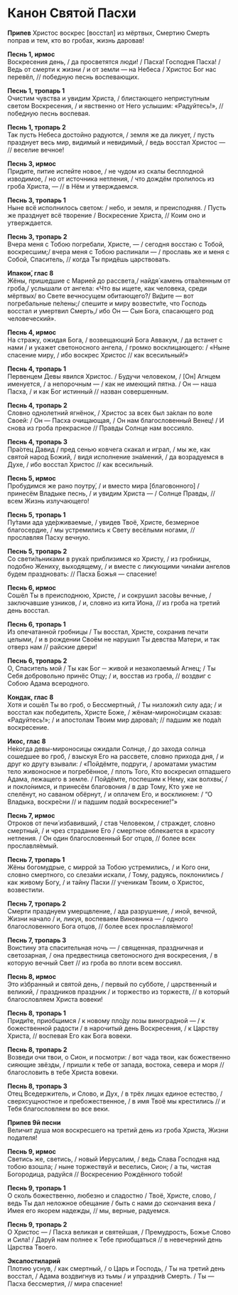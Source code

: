 # Канон Святой Пасхи

**Припев** Христос воскрес [восстал] из мёртвых, Смертию Смерть поправ и тем, кто во гробах, жизнь даровав!

**Песнь 1, ирмос**  
Воскресения день, / да просветятся люди! / Пасха! Господня Пасха! / Ведь от смерти к жизни / и от земли — на Небеса / Христос Бог нас перевёл, // победную песнь воспевающих.

**Песнь 1, тропарь 1**  
Очистим чувства и увидим Христа, / блистающего неприступным светом Воскресения, / и явственно от Него услышим: «Радуйтесь!», // победную песнь воспевая.

**Песнь 1, тропарь 2**  
Так пусть Небеса достойно радуются, / земля же да ликует, / пусть празднует весь мир, видимый и невидимый, / ведь восстал Христос — // веселие вечное!

**Песнь 3, ирмос**  
Придите, питие испейте новое, / не чудом из скалы бесплодной изводимое, / но от источника нетления, / что дождём пролилось из гроба Христа, — // в Нём и утверждаемся.

**Песнь 3, тропарь 1**  
Ныне всё исполнилось светом: / небо, и земля, и преисподняя. / Пусть же празднует всё творение / Воскресение Христа, // Коим оно и утверждается.

**Песнь 3, тропарь 2**  
Вчера меня с Тобою погребали, Христе, — / сегодня восстаю с Тобой, воскресшим;/ вчера меня с Тобою распинали — / прославь же и меня с Собой, Спаситель, // когда Ты придёшь царствовать.

**Ипакои́, глас 8**  
Жёны, пришедшие с Марией до рассвета,/ найдя́ камень отва́ленным от гроба,/ услышали от ангела: «Что вы ищете, как человека, среди мёртвых/ во Свете вечносущем обитающего?/ Ви́дите — вот погребальные пе́лены;/ спешите и миру возвести́те, что Господь восстал и умертвил Смерть,/ ибо Он — Сын Бога, спасающего род человеческий».

**Песнь 4, ирмос**  
На стражу, ожидая Бога, / возвещающий Бога Аввакум, / да встанет с нами / и укажет светоносного ангела, / громко восклицающего: / «Ныне спасение миру, / ибо воскрес Христос // как всесильный!»

**Песнь 4, тропарь 1**  
Первенцем Девы явился Христос. / Будучи человеком, / [Он] Агнцем именуется, / а непорочным — / как не имеющий пятна. /
Он — наша Пасха, / и как Бог истинный // назван совершенным.

**Песнь 4, тропарь 2**  
Словно однолетний ягнёнок, / Христос за всех был за́клан по воле Своей: / Он — Пасха очищающая, / Он нам благословенный Венец! / И снова из гроба прекрасное // Правды Солнце нам воссияло.

**Песнь 4, тропарь 3**  
Пра́отец Давид / пред сенью ковчега скакал и играл, / мы же, как святой народ Божий, / видя исполнение зна́мений, / да возрадуемся в Духе, / ибо восстал Христос // как всесильный.

**Песнь 5, ирмос**  
Пробудимся же рано поутру́, / и вместо мира [благовонного] / принесём Владыке песнь, / и увидим Христа — / Солнце Правды, // всем Жизнь излучающего!

**Песнь 5, тропарь 1**  
Пу́тами ада уде́рживаемые, / увидев Твоё, Христе, безмерное благосердие, / мы устремились к Свету весёлыми ногами, // прославляя Пасху вечную.

**Песнь 5, тропарь 2**  
Со свети́льниками в рука́х приблизимся ко Христу, / из гробницы, подобно Жениху, выходящему, / и вместе с ликующими чина́ми ангелов будем праздновать: // Пасха Божья — спасение!

**Песнь 6, ирмос**  
Сошёл Ты в преисподнюю, Христе, / и сокрушил засо́вы вечные, / заключавшие узников, / и, словно из кита́ Иона, // из гроба на третий день восстал.

**Песнь 6, тропарь 1**  
Из опечатанной гробницы / Ты восстал, Христе, сохранив печати целыми, / и в рождении Своём не нарушил Ты девства Матери, и так отверз нам // райские двери!

**Песнь 6, тропарь 2**  
О, Спаситель мой / Ты как Бог ─ живой и незаколаемый Агнец; / Ты Себя добровольно принёс Отцу; / и, восстав из гроба, // воздвиг с Собою Адама всеродного.

**Кондак, глас 8**  
Хотя и сошёл Ты во гроб, о Бессмертный, / Ты низложи́л силу ада; / и восстал как победитель, Христе Боже, / жёнам-мироно́сицам сказав: «Радуйтесь!»; / и апостолам Твоим мир дарова́л; // падшим же пода́л воскресение.

**Икос, глас 8**  
Не́когда девы-мироносицы ожидали Солнце, / до захода солнца сошедшее во гроб, / взыскуя Его на рассвете, словно прихода дня, / и друг ко другу взывали: / «Пойдёмте, подруги, / ароматами умастим тело живоносное и погребённое, / плоть Того, Кто воскресил отпадшего Адама, лежащего в земле. / Пойдёмте, поспешим к Нему, как волхвы́, / и покло́нимся, и принесём благовония / в дар Тому, Кто уже не спелёнут, но саваном обёрнут, / и оплачем Его, и воскликнем: / “О Владыка, воскре́сни // и падшим подай воскресение!”»

**Песнь 7, ирмос**  
Отроков от печи́ избавивший, / став Человеком, / страждет, словно смертный, / и чрез страдание Его / смертное облекается в красоту нетления. / Он один благословенный Бог отцов, // более всех прославля́емый.

**Песнь 7, тропарь 1**  
Жёны богомудрые, с миррой за Тобою устремились, / и Кого они, словно смертного, со слеза́ми искали, / Тому, радуясь, поклонились / как живому Богу, / и тайну Пасхи // ученикам Твоим, о Христос, возвестили.

**Песнь 7, тропарь 2**  
Смерти празднуем умерщвление, / ада разрушение, / иной, вечной, Жизни начало / и, ликуя, воспеваем Виновника — / одного благословенного Бога отцов, // более всех прославля́емого!

**Песнь 7, тропарь 3**  
Воистину эта спасительная ночь — / священная, праздничная и светозарная, / она предвестница светоносного дня воскресения, / в которую вечный Свет // из гроба во плоти всем воссиял.

**Песнь 8, ирмос**  
Это и́збранный и святой день, / первый по субботе, / царственный и великий, / праздников праздник / и торжество из торжеств, // в который благословляем Христа вовеки!

**Песнь 8, тропарь 1**  
Приди́те, приобщимся / к новому пло́ду лозы виноградной — / к божественной радости / в нарочитый день Воскресения, / к Царству Христа, // воспевая Его как Бога вовеки.

**Песнь 8, тропарь 2**  
Возведи очи твои, о Сион, и посмотри: / вот чада твои, как божественно сияющие звёзды, / пришли к тебе от запада, востока, севера и моря // благословить в тебе Христа вовеки.

**Песнь 8, тропарь 3**  
Отец Вседержитель, и Слово, и Дух, / в трёх лицах единое естество, / сверхсущностное и пребожественное, / в имя Твоё мы крестились // и Тебя благословляем во все веки.

**Припев 9й песни**  
Величит душа моя воскресшего на третий день из гроба Христа, Жизни подателя!

**Песнь 9, ирмос**  
Светись же, светись, / новый Иерусалим, / ведь Слава Господня над тобою взошла; / ныне торжествуй и веселись, Сион; / а ты, чистая Богородица, радуйся // Воскресению Рождённого тобой!

**Песнь 9, тропарь 1**  
О сколь божественно, любезно и сладостно / Твоё, Христе, слово, / ведь Ты дал неложное обещание / быть с нами до скончания века / Имея его якорем надежды, // мы, верные, радуемся.

**Песнь 9, тропарь 2**  
О Христос — / Пасха великая и святейшая, / Премудрость, Божье Слово и Сила! / Дару́й нам полнее к Тебе приобщаться // в невечерний день Царства Твоего.

**Эксапостиларий**  
Плотию уснув, / как смертный, / о Царь и Господь, / Ты на третий день восстал, / Адама воздвигнув из тьмы / и упраздни́в Смерть. / Ты — Пасха бессмертия, // мира спасение!
